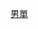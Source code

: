 {{Navbox
|name = 奧林匹克運動會羽毛球男子單打冠軍
|title = [[File:Olympic rings.svg|30px]] [[奥林匹克运动会羽毛球比賽]]：男子单打冠军
| titlestyle=background:gold;
| liststyle = text-align:left;
| listclass = plainlist
| list1 = {{div col|colwidth=15em}}
*[[1992年夏季奥林匹克运动会羽毛球比赛|1992年]]：{{flagicon|INA}} [[魏仁芳]]
*[[1996年夏季奥林匹克运动会羽毛球比赛|1996年]]：{{flagicon|DEN}} [[波尔-埃里克·赫耶尔·拉尔森]]
*[[2000年夏季奥林匹克运动会羽毛球比赛|2000年]]：{{flagicon|CHN}} [[吉新鹏]] 
*[[2004年夏季奧林匹克運動會羽毛球男子單打比賽|2004年]]：{{flagicon|INA}} [[陶菲克·希达亚特]]
*[[2008年夏季奧林匹克運動會羽毛球男子單打比賽|2008年]]：{{flagicon|CHN}} [[林丹]]
*[[2012年夏季奧林匹克運動會羽毛球男子單打比賽|2012年]]：{{flagicon|CHN}} [[林丹]]
*[[2016年夏季奧林匹克運動會羽毛球男子單打比賽|2016年]]：{{flagicon|CHN}} [[谌龙]] 
*[[2020年夏季奧林匹克運動會羽毛球男子單打比賽|2020年]]：{{flagicon|DEN}} [[安賽龍]]

	
{{div col end}}
}}<noinclude>
[[Category:奧林匹克運動會羽毛球比賽冠軍模板|男單]]
</noinclude>